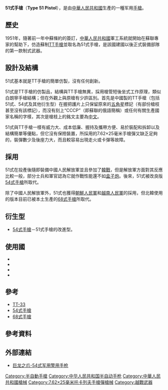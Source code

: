 {{noteTA
|G1=軍事
|G2=長度單位
|G3=Firearms
}}
{{Infobox Weapon
|name=51式手槍
|image=
|image_size=
|caption=
|origin= {{flag|PRC}} 
|type=[[半自動手槍|半自動手槍]]
<!-- Type selection -->
|is_ranged=yes
|is_bladed=
|is_explosive=
|is_artillery=
|is_vehicle=
|is_UK=
<!-- Service history -->
|service=
|used_by= 參見使用國
|wars= [[韓戰|韓戰]]<br/>[[越戰|越戰]]<br/>[[寮國內戰|寮國內戰]]<br/>[[中越戰爭|中越戰爭]]<br/>[[柬越戰爭|柬越戰爭]]
<!-- Production history -->
|designer= [[費德爾·華西列維奇·托卡列夫|費德爾·華西列維奇·托卡列夫]]
|design_date=1951年
|production_date=1952年
|number= 
|variants=
<!-- General specifications -->
|weight=
|length=
|part_length=
|width=
|height=
|crew=
<!-- Ranged weapon specifications --> 
|cartridge=[[7.62x25毫米托卡列夫手槍彈|7.62×25毫米]]<br />（7.62托卡列夫手槍彈）
|caliber=7.62毫米
|action= [[後座作用|槍管短行程後座作用]]，單動
|mode= 半自動
|velocity=420米／秒
|range=50米
|max_range=
|feed=8發彈匣
|sights= [[機械瞄具|機械瞄具]]
}}

'''51式手槍'''（'''Type 51 Pistol'''），是由[[中華人民共和國|中華人民共和國]]生產的一種军用[[手槍|手槍]]。

== 歷史 ==

1951年，隨著前一年中蘇條約的簽訂，[[中華人民共和國|中華人民共和國]]軍工系統就開始在蘇聯專家的幫助下，仿造蘇制[[TT手槍|TT手槍]]並取名為51式手槍，是該國建國以後正式裝備部隊的第一款制式武器。

== 設計及結構 ==

51式基本就是TT手槍的簡單仿製，沒有任何創新。

51式是TT手槍的仿製品，結構與TT手槍無異，採用槍管短後坐式工作原理，類似白朗寧手槍結構；但在外觀上與原槍有少許區別。首先是中國製的TT手槍（包括51式、54式及其他衍生型）在握把護片上只保留原來的[[五角星|五角星]]標記（有部份槍枝甚至沒有該標記），而沒有刻上“СССР”（即蘇聯的俄語簡稱）或任何有關生產國家名稱的字樣，其次是槍枝上的銘文主要為[[中文|中文]]。

51式與TT手槍一樣有威力大、成本低廉、握持及攜帶方便、易於裝配和拆卸以及結構簡單等優點，但它沒有保險裝置，所採用的7.62×25毫米手槍彈又缺乏足夠的{{Link-en|制止力|Stopping power}}，裝彈數少及後座力大，而且較容易出現走火或卡彈等故障。

== 採用==
51式在投產後隨即裝備中國人民解放軍並且參加了[[韓戰|韓戰]]，但是解放軍方面對其反應比較一般，部分士兵和軍官認為它就作戰性能還不如[[盒子炮|盒子炮]]。後來，51式被改良版[[54式手槍|54式手槍]]所取代。

除了中國人民解放軍外，51式也獲得[[朝鮮人民軍|朝鮮人民軍]]和[[越南人民軍|越南人民軍]]的採用，但北韓使用的版本目前已被本土生產的[[68式手槍|68式手槍]]所取代。

== 衍生型 ==
* [[54式手槍|54式手槍]]－51式手槍的改進型。

== 使用國 ==
*{{flag|PRC}}
*{{flag|DPK}}
*{{flag|Togo}}
*{{flag|Vietnam}}

== 參考 ==
* [[TT手槍|TT-33]]
* [[54式手槍|54式手槍]]
* [[68式手槍|68式手槍]]

== 參考資料 ==
<div class="references-small">
<references/>
</div>
== 外部連結 ==
{{commons|Type 51 Pistol|51式手槍}}
*{{zh icon}}[http://sidalin.blog.hexun.com/5430380_d.html 巨龙之爪-54式军用警用手枪]{{Wayback|url=http://sidalin.blog.hexun.com/5430380_d.html |date=20150604151608 }}

[[Category:半自動手槍|Category:半自動手槍]]
[[Category:中华人民共和国半自动手枪|Category:中华人民共和国半自动手枪]]
[[Category:中華人民共和國槍械|Category:中華人民共和國槍械]]
[[Category:7.62×25毫米托卡列夫手槍彈槍械|Category:7.62×25毫米托卡列夫手槍彈槍械]]
[[Category:越戰武器|Category:越戰武器]]